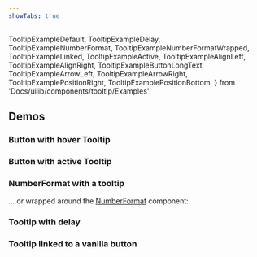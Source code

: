 ```yaml
---
showTabs: true
---
```


  TooltipExampleDefault,
  TooltipExampleDelay,
  TooltipExampleNumberFormat,
  TooltipExampleNumberFormatWrapped,
  TooltipExampleLinked,
  TooltipExampleActive,
  TooltipExampleAlignLeft,
  TooltipExampleAlignRight,
  TooltipExampleButtonLongText,
  TooltipExampleArrowLeft,
  TooltipExampleArrowRight,
  TooltipExamplePositionRight,
  TooltipExamplePositionBottom,
} from 'Docs/uilib/components/tooltip/Examples'

## Demos

### Button with hover Tooltip

<TooltipExampleDefault />

### Button with active Tooltip

<TooltipExampleActive />

### NumberFormat with a tooltip

<TooltipExampleNumberFormat />

... or wrapped around the [NumberFormat](/uilib/components/number-format) component:

<TooltipExampleNumberFormatWrapped />

### Tooltip with delay

<TooltipExampleDelay />

### Tooltip linked to a vanilla button

<TooltipExampleLinked />

<VisibleWhenVisualTest>
  <TooltipExampleButtonLongText />
  <TooltipExampleAlignLeft />
  <TooltipExampleAlignRight />
  <TooltipExampleArrowLeft />
  <TooltipExampleArrowRight />
  <TooltipExamplePositionRight />
  <TooltipExamplePositionBottom />
</VisibleWhenVisualTest>
